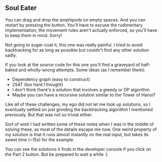 ## Soul Eater

<Tutorial>
You can drag and drop the amphipods on empty spaces. And you can restart by pressing the button. You'll have to excuse the rudimentary implementation; the movement rules aren't actually enforced, so you'll have to keep them in mind. Sorry!
</Tutorial>
 
Not going to sugar-coat it, this one was really painful. I tried to avoid backtracking for as long as possible but couldn't find any other solution sadly.

If you look at the source code for this one you'll find a graveyard of half-baked and wholly-wrong attempts. Some ideas (as I remember them):

- Dependency graph (easy to construct)
- 2SAT (too hard I thought)
- I don't think there's a solution that involves a greedy or DP algorithm
- Maybe you can have a recursive solution similar to the Tower of Hanoi?

Like all of these challenges, my ego did not let me look up solutions, so I eventually settled on just grinding the backtracking algorithm I mentioned previously. But that was not so trivial either.

Sort of wish I had written some of these notes when I was in the middle of solving these, as most of the details escape me now. One weird property of my solution is that it runs almost instantly on the real input, but takes its sweet time (~15s) for the example.

You can see the solutions it finds in the developer console if you click on the Part 2 button. But be prepared to wait a while :)
